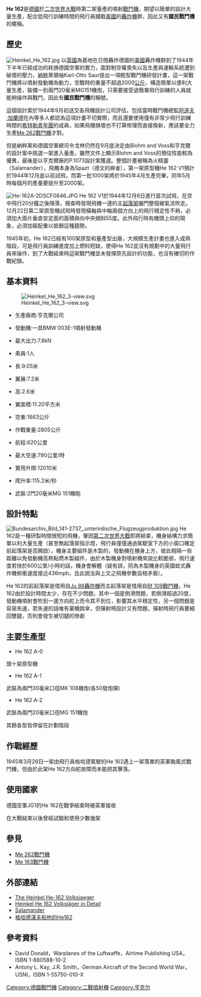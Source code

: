 {{Infobox Aircraft
  |name = He 162
  |image = Image:he162_color010.jpg
  |caption = He 162戰鬥機
  |type = 戰鬥機
  |manufacturer = 亨克爾
  |designer =
  |first flight = 1944年12月6日
  |introduced = 1945年
  |retired =
  |status = 退役
  |primary user = 德國空軍
  |more users =
  |produced =
  |number built =320架
  |unit cost =
  |variants with their own articles =
}}
'''He 162'''是[[德國|德國]]於[[二次世界大戰|二次世界大戰]]時第二架量產的噴射[[戰鬥機|戰鬥機]]，期望以簡單的設計大量生產，配合低飛行訓練時間的飛行員攔截[[美國|美國]]的[[轟炸機|轟炸機]]群，因此又有'''國民戰鬥機'''的暱稱。

== 歷史 ==
[[File:Heinkel_He_162.jpg|thumb]]
以[[英國|英國]]為基地在日間轟炸德國的[[美國|美國]]轟炸機群到了1944年下半年已經成功的耗損德國空軍的實力，面對制空權喪失以及生產與運輸系統遭到破壞的壓力，[[納粹|納粹]]黨領袖Karl-Otto Saur提出一項輕型戰鬥機研發計畫，這一架戰鬥機將以噴射發動機為動力，空戰時的重量不超過2000[[公斤|公斤]]，構造簡單以便利大量生產，裝備一到兩門20毫米MG151機炮，只需要接受過簡單飛行訓練的人員就能夠操作與戰鬥，因此有'''國民戰鬥機'''的稱號。

這個設計案於1944年9月初送交各飛機設計公司評估，包括當時戰鬥機總監[[阿道夫·加蘭德|阿道夫·加蘭德]]在內等多人都認為這項計畫不切實際，而且還要使用僅有非常少飛行訓練時間的[[希特勒青年團|希特勒青年團]]的成員，如果飛機損壞也不打算修理而直接換新，應該要全力生產[[Me_262戰鬥機|Me 262戰鬥機]]才對。

但是納粹黨和德國空軍總司令戈林仍然在9月底決定由Blohm and Voss和亨克爾的設計案中挑選一架進入量產。雖然文件上顯示Blohm and Voss的預估性能較為優異，最後是以亨克爾廠的P.1073設計案獲選。整個計畫被稱為火精靈（Salamander），飛機本身為Spazt（德文的麻雀），第一架原型機He 162 V1預計於1944年12月底以前試飛，而第一批1000架將於1945年4月生產完畢，同年5月時每個月的產量要提升至2000架。


[[File:He-162A-2DSCF0846.JPG|thumb]]
He 162 V1於1944年12月6日進行首次試飛，在空中飛行20分鐘之後降落，檢查時發現飛機一邊的主[[起落架|起落架]]艙門整個被氣流吹走。12月22日第二架原型機試飛時發現橫軸與中軸兩個方向上的飛行穩定性不夠，必須加大兩片垂直安定面的面積與向中央傾斜55度。此外飛行時有機頭上仰的現象，必須加裝配重以抵銷這種趨勢。

1945年初，He 162已經有100架原型和量產型出廠，大規模生產計畫也進入成熟階段，可是飛行員訓練進度加上燃料短缺，使得He 162並沒有規劃中的大量飛行員來操作，到了大戰結束時這架戰鬥機並未發揮原先設計的功能，也沒有確切的作戰紀錄。

==基本資料==
[[File:Heinkel_He_162_3-view.svg|thumb]]
*生產廠商:亨克爾公司

*發動機:一具BMW 003E-1噴射發動機

*最大出力:7.8kN

*乘員:1人

*長:9.05米

*翼展:7.2米

*高:2.6米

*翼面積:11.20平方米

*空重:1663公斤

*作戰重量:2805公斤

*航程:620公里

*最大空速:790公里/時

*實用升限:12010米

*爬升率:115.2米/秒

*武裝:2門20毫米MG 151機砲

==設計特點==
[[File:Bundesarchiv_Bild_141-2737,_unterirdische_Flugzeugproduktion.jpg|thumb]]
He 162是一種研製時間很短的飛機，肇因[[第二次世界大戰|第二次世界大戰]]即將結束，機身結構力求簡單以利大量生產（甚至無起落架指示燈，飛行員僅僅通過駕駛室下方的小窗口確定前起落架是否開啟），機身主要組件是木製的，發動機在機身上方，彼此相隔一些距離以免發動機高熱點燃木製組件，由於木製機身對噴射機來說比較脆弱，飛行速度若快於600公里/小時的話，機身會解體{{fact}}（疑有誤，同為木製機身的英國蚊式轟炸機俯衝速度接近436mph，且此說法與上文之飛機參數自相矛盾）。

He 162的前起落架是借用自[[Ju_88轟炸機|Ju 88轟炸機]]而主起落架是借用自[[Bf_109戰鬥機|Bf 109戰鬥機]]，He 162由於設計時間太少，存在不少問題，其中一個是側滑問題，若側滑超過20度，發動機噴射會吹到一邊方向舵上而令其不到位，影響其水平穩定性，另一個問題是容易失速，若失速的話唯有棄機跳傘，但彈射椅設計又有問題，彈射時飛行員要縮回雙腿，否則會發生被切腿的慘劇

==主要生產型==
*He 162 A-0
頭十架原型機

*He 162 A-1
武裝為兩門30毫米口徑MK 108機炮(各50發炮彈)

*He 162 A-2
武裝為兩門20毫米口徑MG 151機炮

其餘各型皆停留在計劃階段

== 作戰經歷 ==
1945年3月26日一架由飛行員格哈德駕駛的He 162遇上一架落單的英軍颱風式戰鬥機，但由於此架He 162方向舵故障而未能把其擊落。

== 使用國家 ==
;{{flag|Germany|Nazi}}

;{{UK}}
德國空軍JG1的He 162在戰爭結束時被英軍接收

;{{FRA}}
在大戰結束以後曾經試驗和使用少數幾架

==參見==
* [[Me_262戰鬥機|Me 262戰鬥機]]
* [[Me_163戰鬥機|Me 163戰鬥機]]

== 外部連結 ==
* [http://www.vectorsite.net/avhe162.html The Heinkel He-162 Volksjaeger]{{Wayback|url=http://www.vectorsite.net/avhe162.html |date=20080922183743 }}
* [http://ipmsstockholm.org/magazine/1997/06/stuff_eng_detail_he162.htm Heinkel He 162 Volksjäger in Detail ]{{Wayback|url=http://ipmsstockholm.org/magazine/1997/06/stuff_eng_detail_he162.htm |date=20080509163922 }}
* [http://www.centuryjet.com/webstore/category.cfm?Category=18He-162 Salamander]{{dead link|date=2017年11月 |bot=InternetArchiveBot |fix-attempted=yes }}
* [http://www.afwing.com/combat/Nervenklau/1.htm 格哈德漢夫和他的He162]{{Wayback|url=http://www.afwing.com/combat/Nervenklau/1.htm |date=20120706045718 }}

==參考資料==
* David Donald，Warplanes of the Luftwaffe，Airtime Publishing USA，ISBN 1-880588-10-2
* Antony L. Kay, J.R. Smith，German Aircraft of the Second World War，USNI，ISBN 1-55750-010-X

[[Category:德國戰鬥機|Category:德國戰鬥機]]
[[Category:二戰噴射機|Category:二戰噴射機]]
[[Category:亨克尔|Category:亨克尔]]